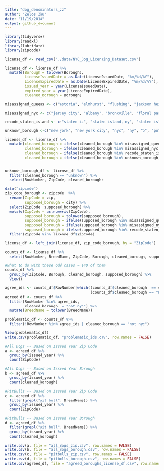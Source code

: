```yaml
---
title: "dog_denominators_zz"
author: "Zelos Zhu"
date: "11/19/2018"
output: github_document
---
```


```r
library(tidyverse)
library(readxl)
library(lubridate)
library(zipcode)

license_df <- read_csv("./data/NYC_Dog_Licensing_Dataset.csv")

license_df <- license_df %>%
  mutate(Borough = tolower(Borough),
         LicenseIssuedDate = as.Date(LicenseIssuedDate, "%m/%d/%Y"),
         LicenseExpiredDate = as.Date(LicenseExpiredDate, "%m/%d/%Y"),
         issued_year = year(LicenseIssuedDate),
         expired_year = year(LicenseExpiredDate),
         cleaned_borough = Borough)

misassigned_queens <- c("astoria", "elmhurst", "flushing", "jackson heights", "kew gardens", "woodside", "briarwood", "corona", "forest hills", "ozone park", "richmond hill", "rockaway park", "arverne", "bayside", "belle harbor", "cambria heights", "college point", "east elmhurst", "glen oaks", "glendale", "jackson hgts", "long island city", "maspeth", "middle vilg", "middle village", "oakland gardens", "quens", "ridgewood", "so richmond", "south richmond hil", "woodside ny.", "fresh meadows", "sunnyside", "whitestone", "little neck", "rego park", "saint albans", "springfield gardens", "howard beach", "south richmond hill", "south ozone park", "woodhaven","rosedale", "hollis", "bellerose", "queens village", "jamaica", "far rockaway", "breezy point")

misassigned_nyc <- c("jersey city", "albany", "bronxville", "floral park", "hoboken", "kissimmee florida", "lynbrook", "middletown", "san francisco", "santa monica", "wappingers falls, ny", "west palm beach", "the villages")

recode_staten_island <- c("staten is", "staten island, ny", "staten island")

unknown_borough <-c("new york", "new york city", "nyc", "ny", "b", "potomac", NA)

license_df <- license_df %>%
  mutate(cleaned_borough = ifelse(cleaned_borough %in% misassigned_queens, "queens", cleaned_borough),
         cleaned_borough = ifelse(cleaned_borough %in% misassigned_nyc, "not nyc", cleaned_borough),
         cleaned_borough = ifelse(cleaned_borough %in% recode_staten_island, "staten", cleaned_borough),
         cleaned_borough = ifelse(cleaned_borough %in% unknown_borough, "unknown", cleaned_borough))


unknown_borough_df <- license_df %>%
  filter(cleaned_borough == "unknown") %>%
  select(RowNumber, ZipCode, cleaned_borough)

data("zipcode")
zip_code_borough <- zipcode  %>%
  rename(ZipCode = zip,
         supposed_borough = city) %>%
  select(ZipCode, supposed_borough) %>%
  mutate(ZipCode = as.numeric(ZipCode),
         supposed_borough = tolower(supposed_borough),
         supposed_borough = ifelse(supposed_borough %in% misassigned_queens, "queens", supposed_borough),
         supposed_borough = ifelse(supposed_borough %in% misassigned_nyc, "not nyc", supposed_borough),
         supposed_borough = ifelse(supposed_borough %in% recode_staten_island, "staten", supposed_borough)) %>%
  filter(ZipCode %in% license_df$ZipCode)

license_df <- left_join(license_df, zip_code_borough, by = "ZipCode")

counts_df <- license_df %>%
  select(RowNumber, BreedName, ZipCode, Borough, cleaned_borough, supposed_borough, LicenseIssuedDate, LicenseExpiredDate, issued_year, expired_year)

#what to do with these odd cases ~ 140 of them
counts_df %>%
  group_by(ZipCode, Borough, cleaned_borough, supposed_borough) %>%
  View()

agree_ids <- counts_df$RowNumber[which((counts_df$cleaned_borough  == counts_df$supposed_borough)|
                                       (counts_df$cleaned_borough == "manhattan" & counts_df$supposed_borough == "new york"))]
agreed_df <- counts_df %>%
  filter(RowNumber %in% agree_ids,
         cleaned_borough != "not nyc") %>%
  mutate(BreedName = tolower(BreedName))

problematic_df <- counts_df %>%
  filter(!RowNumber %in% agree_ids | cleaned_borough == "not nyc")

View(problematic_df)
write.csv(problematic_df, "problematic_ids.csv", row.names = FALSE)

#All Dogs -- Based on Issued Year Zip Code
a <- agreed_df %>%
  group_by(issued_year) %>%
  count(ZipCode)

#All Dogs -- Based on Issued Year Borough
b <- agreed_df %>%
  group_by(issued_year) %>%
  count(cleaned_borough)

#PitBulls -- Based on Issued Year Zip Code
c <- agreed_df %>%
  filter(grepl("pit bull", BreedName)) %>%
  group_by(issued_year) %>%
  count(ZipCode)

#Pitbulls -- Based on Issued Year Borough
d <- agreed_df %>%
  filter(grepl("pit bull", BreedName)) %>%
  group_by(issued_year) %>%
  count(cleaned_borough)

write.csv(a, file = "all_dogs_zip.csv", row.names = FALSE)
write.csv(b, file = "all_dogs_borough.csv", row.names = FALSE)
write.csv(c, file = "pitbulls_zip.csv", row.names = FALSE)
write.csv(d, file = "pitbulls_borough.csv", row.names = FALSE)
write.csv(agreed_df, file = "agreed_boroughs_license_df.csv", row.names = FALSE)
```

